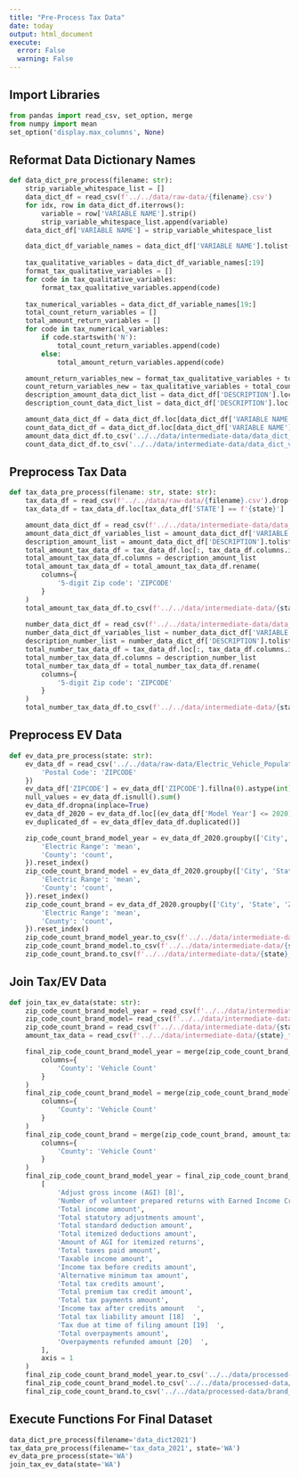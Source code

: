 ```yaml
---
title: "Pre-Process Tax Data"
date: today
output: html_document
execute: 
  error: False
  warning: False
---
```


## Import Libraries
```python
from pandas import read_csv, set_option, merge
from numpy import mean
set_option('display.max_columns', None)
```

## Reformat Data Dictionary Names
```python
def data_dict_pre_process(filename: str):
    strip_variable_whitespace_list = []
    data_dict_df = read_csv(f'../../data/raw-data/{filename}.csv')
    for idx, row in data_dict_df.iterrows():
        variable = row['VARIABLE NAME'].strip()
        strip_variable_whitespace_list.append(variable)
    data_dict_df['VARIABLE NAME'] = strip_variable_whitespace_list

    data_dict_df_variable_names = data_dict_df['VARIABLE NAME'].tolist()
    
    tax_qualitative_variables = data_dict_df_variable_names[:19]
    format_tax_qualitative_variables = []
    for code in tax_qualitative_variables:
        format_tax_qualitative_variables.append(code)
    
    tax_numerical_variables = data_dict_df_variable_names[19:]
    total_count_return_variables = []
    total_amount_return_variables = []
    for code in tax_numerical_variables:
        if code.startswith('N'):
            total_count_return_variables.append(code)
        else:
            total_amount_return_variables.append(code)

    amount_return_variables_new = format_tax_qualitative_variables + total_amount_return_variables
    count_return_variables_new = tax_qualitative_variables + total_count_return_variables
    description_amount_data_dict_list = data_dict_df['DESCRIPTION'].loc[data_dict_df['VARIABLE NAME'].isin(amount_return_variables_new)].tolist()
    description_count_data_dict_list = data_dict_df['DESCRIPTION'].loc[data_dict_df['VARIABLE NAME'].isin(count_return_variables_new)].tolist()

    amount_data_dict_df = data_dict_df.loc[data_dict_df['VARIABLE NAME'].isin(amount_return_variables_new)]
    count_data_dict_df = data_dict_df.loc[data_dict_df['VARIABLE NAME'].isin(count_return_variables_new)]
    amount_data_dict_df.to_csv('../../data/intermediate-data/data_dict_variable_total_amount.csv', index=False)
    count_data_dict_df.to_csv('../../data/intermediate-data/data_dict_variable_total_number_returns.csv', index=False)
```

## Preprocess Tax Data
```python
def tax_data_pre_process(filename: str, state: str):
    tax_data_df = read_csv(f'../../data/raw-data/{filename}.csv').drop('agi_stub', axis=1)
    tax_data_df = tax_data_df.loc[tax_data_df['STATE'] == f'{state}']

    amount_data_dict_df = read_csv(f'../../data/intermediate-data/data_dict_variable_total_amount.csv')
    amount_data_dict_df_variables_list = amount_data_dict_df['VARIABLE NAME'].tolist()
    description_amount_list = amount_data_dict_df['DESCRIPTION'].tolist()
    total_amount_tax_data_df = tax_data_df.loc[:, tax_data_df.columns.isin(amount_data_dict_df_variables_list)]
    total_amount_tax_data_df.columns = description_amount_list
    total_amount_tax_data_df = total_amount_tax_data_df.rename(
        columns={
            '5-digit Zip code': 'ZIPCODE'
        }
    )
    total_amount_tax_data_df.to_csv(f'../../data/intermediate-data/{state}_total_amount_tax_data.csv', index=False)
    
    number_data_dict_df = read_csv(f'../../data/intermediate-data/data_dict_variable_total_number_returns.csv')
    number_data_dict_df_variables_list = number_data_dict_df['VARIABLE NAME'].tolist()
    description_number_list = number_data_dict_df['DESCRIPTION'].tolist()
    total_number_tax_data_df = tax_data_df.loc[:, tax_data_df.columns.isin(number_data_dict_df_variables_list)]
    total_number_tax_data_df.columns = description_number_list
    total_number_tax_data_df = total_number_tax_data_df.rename(
        columns={
            '5-digit Zip code': 'ZIPCODE'
        }
    )
    total_number_tax_data_df.to_csv(f'../../data/intermediate-data/{state}_total_number_returns_tax_data.csv', index=False)
```

## Preprocess EV Data
```python
def ev_data_pre_process(state: str):
    ev_data_df = read_csv('../../data/raw-data/Electric_Vehicle_Population_Data.csv').rename(columns={
        'Postal Code': 'ZIPCODE'
    })
    ev_data_df['ZIPCODE'] = ev_data_df['ZIPCODE'].fillna(0).astype(int)
    null_values = ev_data_df.isnull().sum()
    ev_data_df.dropna(inplace=True)
    ev_data_df_2020 = ev_data_df.loc[(ev_data_df['Model Year'] <= 2020) & (ev_data_df['Electric Range'] > 0) & (ev_data_df['Model Year'] > 2010) & (ev_data_df['State'] == f'{state}')]
    ev_duplicated_df = ev_data_df[ev_data_df.duplicated()]

    zip_code_count_brand_model_year = ev_data_df_2020.groupby(['City', 'State', 'ZIPCODE', 'Model Year', 'Make', 'Model', 'Electric Vehicle Type', 'Clean Alternative Fuel Vehicle (CAFV) Eligibility']).agg({
        'Electric Range': 'mean',
        'County': 'count',
    }).reset_index()
    zip_code_count_brand_model = ev_data_df_2020.groupby(['City', 'State', 'ZIPCODE', 'Make', 'Model', 'Electric Vehicle Type', 'Clean Alternative Fuel Vehicle (CAFV) Eligibility']).agg({
        'Electric Range': 'mean',
        'County': 'count',
    }).reset_index()
    zip_code_count_brand = ev_data_df_2020.groupby(['City', 'State', 'ZIPCODE', 'Make', 'Electric Vehicle Type', 'Clean Alternative Fuel Vehicle (CAFV) Eligibility']).agg({
        'Electric Range': 'mean',
        'County': 'count',
    }).reset_index()
    zip_code_count_brand_model_year.to_csv(f'../../data/intermediate-data/{state}_zip_code_brand_model_year.csv', index=False)
    zip_code_count_brand_model.to_csv(f'../../data/intermediate-data/{state}_zip_code_brand_model.csv', index=False)
    zip_code_count_brand.to_csv(f'../../data/intermediate-data/{state}_zip_code_brand.csv', index=False)
```

## Join Tax/EV Data
```python
def join_tax_ev_data(state: str):
    zip_code_count_brand_model_year = read_csv(f'../../data/intermediate-data/{state}_zip_code_brand_model_year.csv')
    zip_code_count_brand_model= read_csv(f'../../data/intermediate-data/{state}_zip_code_brand_model.csv')
    zip_code_count_brand = read_csv(f'../../data/intermediate-data/{state}_zip_code_brand.csv')
    amount_tax_data = read_csv(f'../../data/intermediate-data/{state}_total_amount_tax_data.csv')

    final_zip_code_count_brand_model_year = merge(zip_code_count_brand_model_year, amount_tax_data, on='ZIPCODE').rename(
        columns={
            'County': 'Vehicle Count'
        }
    )
    final_zip_code_count_brand_model = merge(zip_code_count_brand_model, amount_tax_data, on='ZIPCODE').rename(
        columns={
            'County': 'Vehicle Count'
        }
    )
    final_zip_code_count_brand = merge(zip_code_count_brand, amount_tax_data, on='ZIPCODE').rename(
        columns={
            'County': 'Vehicle Count'
        }
    )
    final_zip_code_count_brand_model_year = final_zip_code_count_brand_model_year.drop(
        [
            'Adjust gross income (AGI) [8]',
            'Number of volunteer prepared returns with Earned Income Credit [5]',
            'Total income amount',
            'Total statutory adjustments amount',
            'Total standard deduction amount',
            'Total itemized deductions amount',
            'Amount of AGI for itemized returns',
            'Total taxes paid amount',
            'Taxable income amount',
            'Income tax before credits amount',
            'Alternative minimum tax amount',
            'Total tax credits amount',
            'Total premium tax credit amount',
            'Total tax payments amount',
            'Income tax after credits amount   ',
            'Total tax liability amount [18]  ',
            'Tax due at time of filing amount [19]  ',
            'Total overpayments amount',
            'Overpayments refunded amount [20]  ',
        ],
        axis = 1
    )
    final_zip_code_count_brand_model_year.to_csv('../../data/processed-data/brand_model_year_tax_data.csv', index=False)
    final_zip_code_count_brand_model.to_csv('../../data/processed-data/brand_model_tax_data.csv', index=False)
    final_zip_code_count_brand.to_csv('../../data/processed-data/brand_tax_data.csv', index=False)
```

## Execute Functions For Final Dataset
```python
data_dict_pre_process(filename='data_dict2021')
tax_data_pre_process(filename='tax_data_2021', state='WA')
ev_data_pre_process(state='WA')
join_tax_ev_data(state='WA')
```